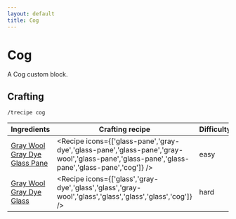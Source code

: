 ```yaml
---
layout: default
title: Cog
---
```



Cog
===================

A Cog custom block.

## Crafting

`/trecipe cog`

| Ingredients | Crafting recipe | Difficulty |
| ----------- | --------------- | ---------- |
| [Gray Wool](https://minecraft.wiki/w/Gray_Wool)<br/>[Gray Dye](https://minecraft.wiki/w/Gray_Dye)<br/>[Glass Pane](https://minecraft.wiki/w/Glass_Pane) | <Recipe icons={['glass-pane','gray-dye','glass-pane','glass-pane','gray-wool','glass-pane','glass-pane','glass-pane','glass-pane','cog']} /> | easy |
| [Gray Wool](https://minecraft.wiki/w/Gray_Wool)<br/>[Gray Dye](https://minecraft.wiki/w/Gray_Dye)<br/>[Glass](https://minecraft.wiki/w/Glass) | <Recipe icons={['glass','gray-dye','glass','glass','gray-wool','glass','glass','glass','glass','cog']} /> | hard |

